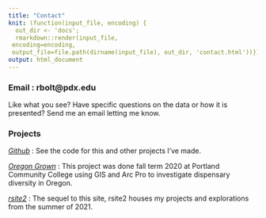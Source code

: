 ```yaml
---
title: "Contact"
knit: (function(input_file, encoding) {
  out_dir <- 'docs';
  rmarkdown::render(input_file,
 encoding=encoding,
 output_file=file.path(dirname(input_file), out_dir, 'contact.html'))})
output: html_document
---
```


### Email : rbolt@pdx.edu 

Like what you see? Have specific questions on the data or how it is presented? Send me an email letting me know.

### Projects 

*[Github](https://github.com/rbolt13)* : See the code for this and other projects I've made. 

*[Oregon Grown](https://rbolt13.github.io/Oregon-Grown/)* : This project was done fall term 2020 at Portland Community College using GIS and Arc Pro to investigate dispensary diversity in Oregon. 

*[rsite2](https://rbolt13.github.io/rsite2)* : The sequel to this site, rsite2 houses my projects and explorations from the summer of 2021. 
